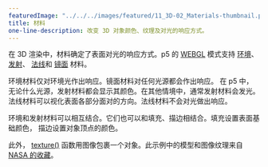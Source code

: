 ---
featuredImage: "../../../images/featured/11_3D-02_Materials-thumbnail.png"
title: 材料
one-line-description: 改变 3D 对象颜色、纹理及对光的响应方式。
---

在 3D 渲染中，材料确定了表面对光的响应方式。p5 的 
<a href="https://p5js.org/reference/#/p5/WEBGL" target="_blank">WEBGL</a> 
模式支持
<a href="https://p5js.org/reference/#/p5/ambientMaterial" target="_blank">环境</a>、
<a href="https://p5js.org/reference/#/p5/emissiveMaterial" target="_blank">发射</a>、
<a href="https://p5js.org/reference/#/p5/normalMaterial" target="_blank">法线</a>和
<a href="https://p5js.org/reference/#/p5/specularMaterial" target="_blank">镜面</a>
材料。

环境材料仅对环境光作出响应。镜面材料对任何光源都会作出响应。
在 p5 中，无论什么光源，发射材料都会显示其颜色。在其他情境中，通常发射材料会发光。
法线材料可以视化表面各部分面对的方向。法线材料不会对光做出响应。

环境和发射材料可以相互结合。它们也可以和填充、描边相结合。填充设置表面基础颜色，
描边设置对象顶点的颜色。

此外，
<a href="https://p5js.org/reference/#/p5/texture" target="_blank">texture()</a> 
函数用图像包裹一个对象。此示例中的模型和图像纹理来自 <a href="https://nasa3d.arc.nasa.gov" target="_blank">NASA 的收藏</a>。